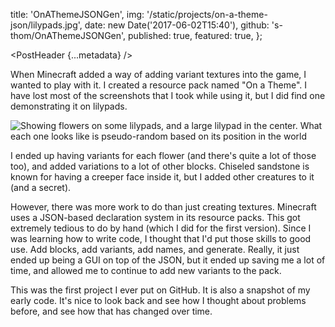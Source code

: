 
  title: 'OnAThemeJSONGen',
  img: '/static/projects/on-a-theme-json/lilypads.jpg',
  date: new Date('2017-06-02T15:40'),
  github: 's-thom/OnAThemeJSONGen',
  published: true,
  featured: true,
};

<PostHeader {...metadata} />

When Minecraft added a way of adding variant textures into the game, I wanted to play with it. I created a resource pack named "On a Theme". I have lost most of the screenshots that I took while using it, but I did find one demonstrating it on lilypads.

![Showing flowers on some lilypads, and a large lilypad in the center. What each one looks like is pseudo-random based on its position in the world](/assets/projects/on-a-theme-json/lilypads.jpg)

I ended up having variants for each flower (and there's quite a lot of those too), and added variations to a lot of other blocks. Chiseled sandstone is known for having a creeper face inside it, but I added other creatures to it (and a secret).

However, there was more work to do than just creating textures. Minecraft uses a JSON-based declaration system in its resource packs. This got extremely tedious to do by hand (which I did for the first version). Since I was learning how to write code, I thought that I'd put those skills to good use. Add blocks, add variants, add names, and generate. Really, it just ended up being a GUI on top of the JSON, but it ended up saving me a lot of time, and allowed me to continue to add new variants to the pack.

This was the first project I ever put on GitHub. It is also a snapshot of my early code. It's nice to look back and see how I thought about problems before, and see how that has changed over time.
